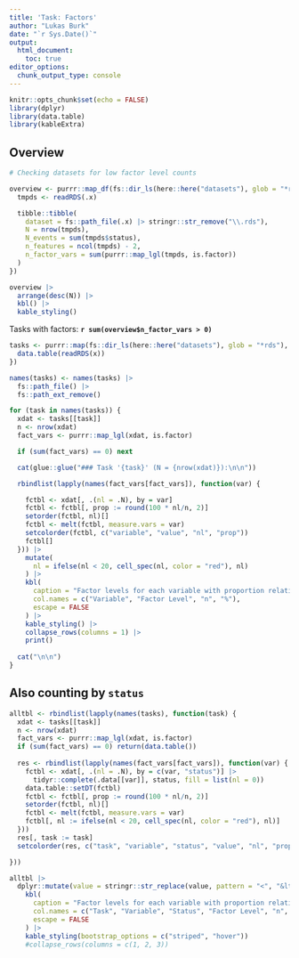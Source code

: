 ```yaml
---
title: 'Task: Factors'
author: "Lukas Burk"
date: "`r Sys.Date()`"
output: 
  html_document:
    toc: true
editor_options: 
  chunk_output_type: console
---
```


```r
knitr::opts_chunk$set(echo = FALSE)
library(dplyr)
library(data.table)
library(kableExtra)
```

## Overview 

```r
# Checking datasets for low factor level counts

overview <- purrr::map_df(fs::dir_ls(here::here("datasets"), glob = "*rds"), ~{
  tmpds <- readRDS(.x)

  tibble::tibble(
    dataset = fs::path_file(.x) |> stringr::str_remove("\\.rds"),
    N = nrow(tmpds),
    N_events = sum(tmpds$status),
    n_features = ncol(tmpds) - 2,
    n_factor_vars = sum(purrr::map_lgl(tmpds, is.factor))
  )
})

overview |>
  arrange(desc(N)) |>
  kbl() |>
  kable_styling()
```

Tasks with factors: **`r sum(overview$n_factor_vars > 0)`**

```r
tasks <- purrr::map(fs::dir_ls(here::here("datasets"), glob = "*rds"), function(x) {
  data.table(readRDS(x))
})

names(tasks) <- names(tasks) |>
  fs::path_file() |>
  fs::path_ext_remove()

for (task in names(tasks)) {
  xdat <- tasks[[task]]
  n <- nrow(xdat)
  fact_vars <- purrr::map_lgl(xdat, is.factor)

  if (sum(fact_vars) == 0) next

  cat(glue::glue("### Task '{task}' (N = {nrow(xdat)}):\n\n"))

  rbindlist(lapply(names(fact_vars[fact_vars]), function(var) {

    fctbl <- xdat[, .(nl = .N), by = var]
    fctbl <- fctbl[, prop := round(100 * nl/n, 2)]
    setorder(fctbl, nl)[]
    fctbl <- melt(fctbl, measure.vars = var)
    setcolorder(fctbl, c("variable", "value", "nl", "prop"))
    fctbl[]
  })) |>
    mutate(
      nl = ifelse(nl < 20, cell_spec(nl, color = "red"), nl)
    ) |>
    kbl(
      caption = "Factor levels for each variable with proportion relative to full task",
      col.names = c("Variable", "Factor Level", "n", "%"),
      escape = FALSE
    ) |>
    kable_styling() |>
    collapse_rows(columns = 1) |>
    print()
  
  cat("\n\n")
}


```

## Also counting by `status`

```r
alltbl <- rbindlist(lapply(names(tasks), function(task) {
  xdat <- tasks[[task]]
  n <- nrow(xdat)
  fact_vars <- purrr::map_lgl(xdat, is.factor)
  if (sum(fact_vars) == 0) return(data.table())
  
  res <- rbindlist(lapply(names(fact_vars[fact_vars]), function(var) {
    fctbl <- xdat[, .(nl = .N), by = c(var, "status")] |>
      tidyr::complete(.data[[var]], status, fill = list(nl = 0))
    data.table::setDT(fctbl)
    fctbl <- fctbl[, prop := round(100 * nl/n, 2)]
    setorder(fctbl, nl)[]
    fctbl <- melt(fctbl, measure.vars = var)
    fctbl[, nl := ifelse(nl < 20, cell_spec(nl, color = "red"), nl)]
  }))
  res[, task := task]
  setcolorder(res, c("task", "variable", "status", "value", "nl", "prop"))

}))

alltbl |>
  dplyr::mutate(value = stringr::str_replace(value, pattern = "<", "&lt;")) |>
    kbl(
      caption = "Factor levels for each variable with proportion relative to full task",
      col.names = c("Task", "Variable", "Status", "Factor Level", "n", "%"),
      escape = FALSE
    ) |>
    kable_styling(bootstrap_options = c("striped", "hover"))
    #collapse_rows(columns = c(1, 2, 3))
```

